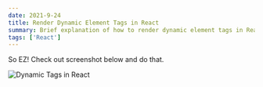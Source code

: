 ```yaml
---
date: 2021-9-24
title: Render Dynamic Element Tags in React
summary: Brief explanation of how to render dynamic element tags in React
tags: ['React']
---
```


So EZ! Check out screenshot below and do that.

![Dynamic Tags in React](/static/images/content/react-dynamic-tags.png)
